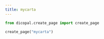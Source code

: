 ```yaml
---
title: mycarta
---
```



```python
from dicopal.create_page import create_page

create_page("mycarta")
```
